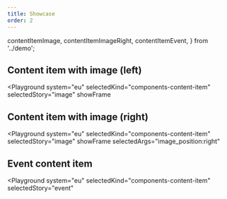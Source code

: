 ```yaml
---
title: Showcase
order: 2
---
```


  contentItemImage,
  contentItemImageRight,
  contentItemEvent,
} from '../demo';

## Content item with image (left)

<Playground
  system="eu"
  selectedKind="components-content-item"
  selectedStory="image"
  showFrame
>
  <Html markup={contentItemImage} />
</Playground>

## Content item with image (right)

<Playground
  system="eu"
  selectedKind="components-content-item"
  selectedStory="image"
  showFrame
  selectedArgs="image_position:right"
>
  <Html markup={contentItemImageRight} />
</Playground>

## Event content item

<Playground
  system="eu"
  selectedKind="components-content-item"
  selectedStory="event"
>
  <Html markup={contentItemEvent} />
</Playground>
